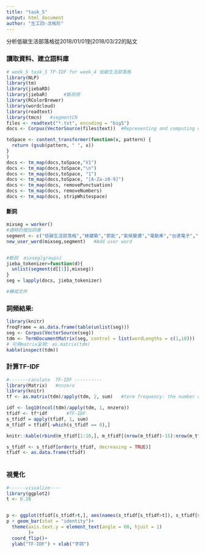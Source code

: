 ```yaml
---
title: "task_5"
output: html_document
author: "生工四-沈祐珍"
---
```


分析低碳生活部落格從2018/01/01到2018/03/22的貼文

### 讀取資料、建立語料庫

```r
# week_5 task_5 TF-IDF for week_4 低碳生活部落格
library(NLP)
library(tm)
library(jiebaRD)
library(jiebaR)      #斷詞用
library(RColorBrewer)
library(wordcloud)
library(readtext)
library(tmcn)   #segmentCN
files <- readtext("*.txt", encoding = "big5")
docs <- Corpus(VectorSource(files$text))  #Representing and computing on corpora(語料庫).

toSpace <- content_transformer(function(x, pattern) {
  return (gsub(pattern, " ", x))
}     
)
docs <- tm_map(docs,toSpace,"V1")
docs <- tm_map(docs,toSpace,"\n")
docs <- tm_map(docs,toSpace, "1")
docs <- tm_map(docs,toSpace, "[A-Za-z0-9]")
docs <- tm_map(docs, removePunctuation)
docs <- tm_map(docs, removeNumbers)
docs <- tm_map(docs, stripWhitespace)
```

#### 斷詞

```r
mixseg = worker()
#適時的增加詞庫
segment <- c("低碳生活部落格","綠建築","節能","氣候變遷","電動車","台達電子","台達電子文教基金會","綠色能源","潮間帶")
new_user_word(mixseg,segment)   #Add user word


#斷詞  mixseg[groups]
jieba_tokenizer=function(d){
  unlist(segment(d[[1]],mixseg))
}
seg = lapply(docs, jieba_tokenizer)

#轉成文件
```


### 詞頻結果:

```r
library(knitr)
freqFrame = as.data.frame(table(unlist(seg)))
seg <- Corpus(VectorSource(seg))
tdm <- TermDocumentMatrix(seg, control = list(wordLengths = c(1,10)))
# 可用matrix呈現: as.matrix(tdm)
kable(inspect(tdm))

```

### 計算TF-IDF

```r
#-------caculate  TF-IDF ----------
library(Matrix)   #nnzero
library(knitr)
tf <- as.matrix(tdm)/apply(tdm, 2, sum)   #term frequency: the number of words in every document

idf <- log10(ncol(tdm)/apply(tdm, 1, nnzero))
tfidf <- tf*idf       #TF-IDF
s_tfidf = apply(tfidf, 1, sum)
m_tfidf = tfidf[-which(s_tfidf == 0),]

knitr::kable(rbind(m_tfidf[1:10,], m_tfidf[(nrow(m_tfidf)-15):nrow(m_tfidf),]))

s_tfidf <- s_tfidf[order(s_tfidf, decreasing = TRUE)]
tfidf <- as.data.frame(tfidf)



```

### 視覺化

```r
#------visualize----
library(ggplot2)
t <- 0.28


p <- ggplot(tfidf[s_tfidf>t,], aes(names(s_tfidf[s_tfidf>t]), s_tfidf[s_tfidf>t]))
p + geom_bar(stat = "identity")+ 
  theme(axis.text.y = element_text(angle = 60, hjust = 1)
        )+
  coord_flip()+
  ylab("TF-IDF") + xlab("字詞")


```

